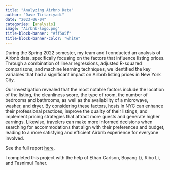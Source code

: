 ```yaml
---
title: "Analyzing Airbnb Data"
author: "Dave Tirtariyadi"
date: "2023-06-04"
categories: [analysis]
image: "Airbnb-logo.png"
title-block-banner: "#ff5a5f"
title-block-banner-color: "white"
---
```


During the Spring 2022 semester, my team and I conducted an analysis of Airbnb data, specifically focusing on the factors that influence listing prices. Through a combination of linear regressions, adjusted R-squared comparisons, and machine learning techniques, we identified the key variables that had a significant impact on Airbnb listing prices in New York City.

Our investigation revealed that the most notable factors include the location of the listing, the cleanliness score, the type of room, the number of bedrooms and bathrooms, as well as the availability of a microwave, washer, and dryer. By considering these factors, hosts in NYC can enhance their professional practices, improve the quality of their listings, and implement pricing strategies that attract more guests and generate higher earnings. Likewise, travelers can make more informed decisions when searching for accommodations that align with their preferences and budget, leading to a more satisfying and efficient Airbnb experience for everyone involved.

See the full report [here](https://pages.github.coecis.cornell.edu/info2950-s23/project-wondrous-raichu/report.html).

I completed this project with the help of Ethan Carlson, Boyang Li, Ribo Li, and Tasnimul Taher.
